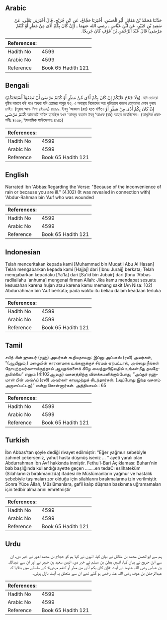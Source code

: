 ## Arabic


<div dir="rtl" lang="ar" style={{fontSize:'larger',backgroundColor:'#f8f9fa',padding:20}}>
حَدَّثَنَا مُحَمَّدُ بْنُ مُقَاتِلٍ أَبُو الْحَسَنِ، أَخْبَرَنَا حَجَّاجٌ، عَنِ ابْنِ جُرَيْجٍ، قَالَ أَخْبَرَنِي يَعْلَى، عَنْ سَعِيدِ بْنِ جُبَيْرٍ، عَنِ ابْنِ عَبَّاسٍ ـ رضى الله عنهما ـ ‏(‏إِنْ كَانَ بِكُمْ أَذًى مِنْ مَطَرٍ أَوْ كُنْتُمْ مَرْضَى‏)‏ قَالَ عَبْدُ الرَّحْمَنِ بْنُ عَوْفِ كَانَ جَرِيحًا‏.‏
</div>
<div style={{backgroundColor:'#f8f9fa',padding:20, marginBottom: 10}}><table> <thead> <tr> <th>References:</th> <th></th> </tr> </thead> <tbody><tr><td>Hadith No</td><td>4599</td></tr><tr><td>Arabic No</td><td>4599</td></tr><tr><td>Reference</td><td>Book 65 Hadith 121</td></tr></tbody></table></div>

## Bengali


<div dir="ltr" lang="bn" style={{fontSize:'larger',backgroundColor:'#f8f9fa',padding:20}}>
(وَلَا جُنَاحَ عَلَيْكُمْ إِنْ كَانَ بِكُمْ أَذًى مِّنْ مَطَرٍ أَوْ كُنْتُمْ مَرْضٰىٓ أَنْ تَضَعُوْآ أَسْلِحَتَكُمْ). যদি তোমরা বৃষ্টির কারণে কষ্ট পাও অথবা যদি তোমরা অসুস্থ হও, এ অবস্থায় নিজেদের অস্ত্র পরিত্যাগ করলে তোমাদের কোন গুনাহ নেই। (সূরাহ আন-নিসা ৪/১০২) ৪৫৯৯. ইবনু ‘আব্বাস (রাঃ) হতে বর্ণিত।إِنْ كَانَ بِكُمْ أَذًى مِنْ مَطَرٍ أَوْ كُنْتُمْ مَرْضَى আয়াতটি নাযিল হয়েছিল যখন ‘আবদুর রহমান ইবনু ‘আওফ (রাঃ) আহত হয়েছিলেন। (আধুনিক প্রকাশনীঃ ৪২৩৮, ইসলামিক ফাউন্ডেশনঃ ৪২৪১)
</div>
<div style={{backgroundColor:'#f8f9fa',padding:20, marginBottom: 10}}><table> <thead> <tr> <th>References:</th> <th></th> </tr> </thead> <tbody><tr><td>Hadith No</td><td>4599</td></tr><tr><td>Arabic No</td><td>4599</td></tr><tr><td>Reference</td><td>Book 65 Hadith 121</td></tr></tbody></table></div>

## English


<div dir="ltr" lang="en" style={{fontSize:'larger',backgroundColor:'#f8f9fa',padding:20}}>
Narrated Ibn 'Abbas:Regarding the Verse: "Because of the inconvenience of rain or because you are ill." (4.102) (It was revealed in connection with) 'Abdur-Rahman bin 'Auf who was wounded
</div>
<div style={{backgroundColor:'#f8f9fa',padding:20, marginBottom: 10}}><table> <thead> <tr> <th>References:</th> <th></th> </tr> </thead> <tbody><tr><td>Hadith No</td><td>4599</td></tr><tr><td>Arabic No</td><td>4599</td></tr><tr><td>Reference</td><td>Book 65 Hadith 121</td></tr></tbody></table></div>

## Indonesian


<div dir="ltr" lang="id" style={{fontSize:'larger',backgroundColor:'#f8f9fa',padding:20}}>
Telah menceritakan kepada kami [Muhammad bin Muqatil Abu Al Hasan] Telah mengabarkan kepada kami [Hajjaj] dari [Ibnu Juraij] berkata; Telah mengabarkan kepadaku [Ya'la] dari [Sa'id bin Jubair] dari [Ibnu 'Abbas radliallahu 'anhuma] mengenai firman Allah: Jika kamu mendapat sesuatu kesusahan karena hujan atau karena kamu memang sakit (An Nisa: 102) Abdurrahman bin 'Auf berkata; pada waktu itu beliau dalam keadaan terluka
</div>
<div style={{backgroundColor:'#f8f9fa',padding:20, marginBottom: 10}}><table> <thead> <tr> <th>References:</th> <th></th> </tr> </thead> <tbody><tr><td>Hadith No</td><td>4599</td></tr><tr><td>Arabic No</td><td>4599</td></tr><tr><td>Reference</td><td>Book 65 Hadith 121</td></tr></tbody></table></div>

## Tamil


<div dir="ltr" lang="ta" style={{fontSize:'larger',backgroundColor:'#f8f9fa',padding:20}}>
சயீத் பின் ஜுபைர் (ரஹ்) அவர்கள் கூறியதாவது: இப்னு அப்பாஸ் (ரலி) அவர்கள், “(ஆயினும்,) மழையின் காரணமாக உங்களுக்குச் சிரமம் ஏற்பட்டால், அல்லது நீங்கள் நோயுற்றவர்களாயிருந்தால் ஆயுதங்களைக் கீழே வைத்துவிடுவதில் உங்கள்மீது தவறேதுமில்லை” எனும் (4:102ஆவது) வசனத்திற்கு விளக்கமளிக்கும்போது, “அப்துர் ரஹ்மான் பின் அவ்ஃப் (ரலி) அவர்கள் காயமுற்றுக் கிடந்தார்கள். (அப்போது இந்த வசனம் அருளப்பட்டது)” என்று சொன்னார்கள். அத்தியாயம் : 65
</div>
<div style={{backgroundColor:'#f8f9fa',padding:20, marginBottom: 10}}><table> <thead> <tr> <th>References:</th> <th></th> </tr> </thead> <tbody><tr><td>Hadith No</td><td>4599</td></tr><tr><td>Arabic No</td><td>4599</td></tr><tr><td>Reference</td><td>Book 65 Hadith 121</td></tr></tbody></table></div>

## Turkish


<div dir="ltr" lang="tr" style={{fontSize:'larger',backgroundColor:'#f8f9fa',padding:20}}>
İbn Abbas'tan şöyle dediği rivayet edilmiştir: "Eğer yağmur sebebiyle zahmet çekerseniz, yahut hasta düşmüş iseniz ... " ayeti yaralı olan Abdurrahman İbn Avf hakkında inmiştir. Fethu'l-Bari Açıklaması: Buharı'nin bab başlığında kullandığı ayette geçen ........en tedaCı eslihateküm (Silahlarınızı bırakmanızda) ifadesi ile Müslümanların yağmur ve hastalık sebebiyle taşımaları zor olduğu için silahlarını bırakmalarına izin verilmiştir. Sonra Yüce Allah, Müslümanlara, gafil kalıp düşman baskınına uğramamaları için tedbir almalarını emretmiştir
</div>
<div style={{backgroundColor:'#f8f9fa',padding:20, marginBottom: 10}}><table> <thead> <tr> <th>References:</th> <th></th> </tr> </thead> <tbody><tr><td>Hadith No</td><td>4599</td></tr><tr><td>Arabic No</td><td>4599</td></tr><tr><td>Reference</td><td>Book 65 Hadith 121</td></tr></tbody></table></div>

## Urdu


<div dir="rtl" lang="ur" style={{fontSize:'larger',backgroundColor:'#f8f9fa',padding:20}}>
ہم سے ابوالحسن محمد بن مقاتل نے بیان کیا، انہوں نے کہا ہم کو حجاج بن محمد اعور نے خبر دی، ان سے ابن جریج نے بیان کیا، انہیں یعلیٰ بن مسلم نے خبر دی، انہیں سعید بن جبیر نے اور ان سے عبداللہ بن عباس رضی اللہ عنہما نے آیت «إن كان بكم أذى من مطر أو كنتم مرضى‏» کے سلسلے میں بتلایا کہ عبدالرحمٰن بن عوف رضی اللہ عنہ زخمی ہو گئے تھے ان سے متعلق یہ آیت نازل ہوئی۔
</div>
<div style={{backgroundColor:'#f8f9fa',padding:20, marginBottom: 10}}><table> <thead> <tr> <th>References:</th> <th></th> </tr> </thead> <tbody><tr><td>Hadith No</td><td>4599</td></tr><tr><td>Arabic No</td><td>4599</td></tr><tr><td>Reference</td><td>Book 65 Hadith 121</td></tr></tbody></table></div>